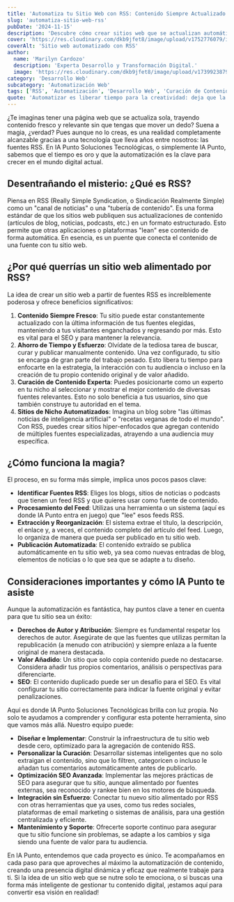```yaml
---
title: 'Automatiza tu Sitio Web con RSS: Contenido Siempre Actualizado y SEO Inteligente'
slug: 'automatiza-sitio-web-rss'
pubDate: '2024-11-15'
description: 'Descubre cómo crear sitios web que se actualizan automáticamente con las últimas novedades usando fuentes RSS. Ahorra tiempo, curar contenido experto y posiciona tu marca con la automatización.'
cover: 'https://res.cloudinary.com/dkb9jfet8/image/upload/v1752776079/ilustracin-conceptual-de-un-sitio-web-moderno-que-se-actualiza-automticamente-gracias-a-la-integra_xlstgh.jpg'
coverAlt: 'Sitio web automatizado con RSS'
author:
  name: 'Marilyn Cardozo'
  description: 'Experta Desarrollo y Transformación Digital.'
  image: 'https://res.cloudinary.com/dkb9jfet8/image/upload/v1739923879/marilyn_s2mi4a.png'
category: 'Desarrollo Web'
subcategory: 'Automatización Web'
tags: ['RSS', 'Automatización', 'Desarrollo Web', 'Curación de Contenido', 'SEO', 'Productividad', 'IA Punto']
quote: 'Automatizar es liberar tiempo para la creatividad: deja que la tecnología trabaje por ti y enfócate en lo que realmente impulsa tu negocio.'
---
```


¿Te imaginas tener una página web que se actualiza sola, trayendo contenido fresco y relevante sin que tengas que mover un dedo? Suena a magia, ¿verdad? Pues aunque no lo creas, es una realidad completamente alcanzable gracias a una tecnología que lleva años entre nosotros: las fuentes RSS. En IA Punto Soluciones Tecnológicas, o simplemente IA Punto, sabemos que el tiempo es oro y que la automatización es la clave para crecer en el mundo digital actual.

<h2 id="desentranando-el-misterio-que-es-rss">Desentrañando el misterio: ¿Qué es RSS?</h2>

Piensa en RSS (Really Simple Syndication, o Sindicación Realmente Simple) como un "canal de noticias" o una "tubería de contenido". Es una forma estándar de que los sitios web publiquen sus actualizaciones de contenido (artículos de blog, noticias, podcasts, etc.) en un formato estructurado. Esto permite que otras aplicaciones o plataformas "lean" ese contenido de forma automática. En esencia, es un puente que conecta el contenido de una fuente con tu sitio web.

<h2 id="por-que-querras-un-sitio-web-alimentado-por-rss">¿Por qué querrías un sitio web alimentado por RSS?</h2>

La idea de crear un sitio web a partir de fuentes RSS es increíblemente poderosa y ofrece beneficios significativos:

1.  <strong>Contenido Siempre Fresco</strong>: Tu sitio puede estar constantemente actualizado con la última información de tus fuentes elegidas, manteniendo a tus visitantes enganchados y regresando por más. Esto es vital para el SEO y para mantener la relevancia.
2.  <strong>Ahorro de Tiempo y Esfuerzo</strong>: Olvídate de la tediosa tarea de buscar, curar y publicar manualmente contenido. Una vez configurado, tu sitio se encarga de gran parte del trabajo pesado. Esto libera tu tiempo para enfocarte en la estrategia, la interacción con tu audiencia o incluso en la creación de tu propio contenido original y de valor añadido.
3.  <strong>Curación de Contenido Experta</strong>: Puedes posicionarte como un experto en tu nicho al seleccionar y mostrar el mejor contenido de diversas fuentes relevantes. Esto no solo beneficia a tus usuarios, sino que también construye tu autoridad en el tema.
4.  <strong>Sitios de Nicho Automatizados</strong>: Imagina un blog sobre "las últimas noticias de inteligencia artificial" o "recetas veganas de todo el mundo". Con RSS, puedes crear sitios hiper-enfocados que agregan contenido de múltiples fuentes especializadas, atrayendo a una audiencia muy específica.

<h2 id="como-funciona-la-magia">¿Cómo funciona la magia?</h2>

El proceso, en su forma más simple, implica unos pocos pasos clave:

*   <strong>Identificar Fuentes RSS</strong>: Eliges los blogs, sitios de noticias o podcasts que tienen un feed RSS y que quieres usar como fuente de contenido.
*   <strong>Procesamiento del Feed</strong>: Utilizas una herramienta o un sistema (aquí es donde IA Punto entra en juego) que "lee" esos feeds RSS.
*   <strong>Extracción y Reorganización</strong>: El sistema extrae el título, la descripción, el enlace y, a veces, el contenido completo del artículo del feed. Luego, lo organiza de manera que pueda ser publicado en tu sitio web.
*   <strong>Publicación Automatizada</strong>: El contenido extraído se publica automáticamente en tu sitio web, ya sea como nuevas entradas de blog, elementos de noticias o lo que sea que se adapte a tu diseño.

<h2 id="consideraciones-importantes-y-como-ia-punto-te-asiste">Consideraciones importantes y cómo IA Punto te asiste</h2>

Aunque la automatización es fantástica, hay puntos clave a tener en cuenta para que tu sitio sea un éxito:

*   <strong>Derechos de Autor y Atribución</strong>: Siempre es fundamental respetar los derechos de autor. Asegúrate de que las fuentes que utilizas permitan la republicación (a menudo con atribución) y siempre enlaza a la fuente original de manera destacada.
*   <strong>Valor Añadido</strong>: Un sitio que solo copia contenido puede no destacarse. Considera añadir tus propios comentarios, análisis o perspectivas para diferenciarte.
*   <strong>SEO</strong>: El contenido duplicado puede ser un desafío para el SEO. Es vital configurar tu sitio correctamente para indicar la fuente original y evitar penalizaciones.

Aquí es donde IA Punto Soluciones Tecnológicas brilla con luz propia. No solo te ayudamos a comprender y configurar esta potente herramienta, sino que vamos más allá. Nuestro equipo puede:

*   <strong>Diseñar e Implementar</strong>: Construir la infraestructura de tu sitio web desde cero, optimizado para la agregación de contenido RSS.
*   <strong>Personalizar la Curación</strong>: Desarrollar sistemas inteligentes que no solo extraigan el contenido, sino que lo filtren, categoricen o incluso le añadan tus comentarios automáticamente antes de publicarlo.
*   <strong>Optimización SEO Avanzada</strong>: Implementar las mejores prácticas de SEO para asegurar que tu sitio, aunque alimentado por fuentes externas, sea reconocido y rankee bien en los motores de búsqueda.
*   <strong>Integración sin Esfuerzo</strong>: Conectar tu nuevo sitio alimentado por RSS con otras herramientas que ya uses, como tus redes sociales, plataformas de email marketing o sistemas de análisis, para una gestión centralizada y eficiente.
*   <strong>Mantenimiento y Soporte</strong>: Ofrecerte soporte continuo para asegurar que tu sitio funcione sin problemas, se adapte a los cambios y siga siendo una fuente de valor para tu audiencia.

En IA Punto, entendemos que cada proyecto es único. Te acompañamos en cada paso para que aproveches al máximo la automatización de contenido, creando una presencia digital dinámica y eficaz que realmente trabaje para ti. Si la idea de un sitio web que se nutre solo te emociona, o si buscas una forma más inteligente de gestionar tu contenido digital, ¡estamos aquí para convertir esa visión en realidad!
```